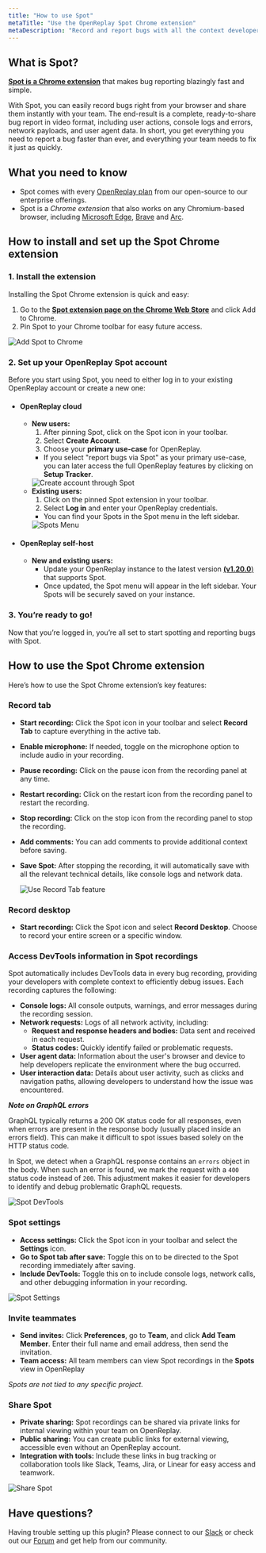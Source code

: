 ```yaml
---
title: "How to use Spot"
metaTitle: "Use the OpenReplay Spot Chrome extension"
metaDescription: "Record and report bugs with all the context developers need to fix them."
---
```



<YoutubeVideo title="Watch how to get started with Spot"
  description="Watch this quick video to start using Spot and report bugs faster than ever!"
  videoURL="https://youtu.be/n4rsAjWLv60"
/>

## What is Spot?

[**Spot is a Chrome extension**](https://chromewebstore.google.com/detail/openreplay-spot-record-re/ckigbicapkkgfomcfmcbaaplllopgbid) that makes bug reporting blazingly fast and simple.

With Spot, you can easily record bugs right from your browser and share them instantly with your team. The end-result is a complete, ready-to-share bug report in video format, including user actions, console logs and errors, network payloads, and user agent data. In short, you get everything you need to report a bug faster than ever, and everything your team needs to fix it just as quickly.


## What you need to know

- Spot comes with every [OpenReplay plan](https://www.openreplay.com/pricing.html) from our open-source to our enterprise offerings.
- Spot is a *Chrome extension* that also works on any Chromium-based browser, including [Microsoft Edge](https://www.microsoft.com/en-us/edge), [Brave](https://brave.com/) and [Arc](https://arc.net/).

## How to install and set up the Spot Chrome extension

### 1. Install the extension

Installing the Spot Chrome extension is quick and easy:

1. Go to the [**Spot extension page on the Chrome Web Store**](https://chromewebstore.google.com/detail/openreplay-spot-record-re/ckigbicapkkgfomcfmcbaaplllopgbid) and click Add to Chrome.
2. Pin Spot to your Chrome toolbar for easy future access.

<div style={{ display: 'flex', justifyContent: 'center', alignItems: 'center' }}>
  <img src="/tutorials/spot/add_to_chrome.gif" alt="Add Spot to Chrome" style={{ width: '600px', height: 'auto' }} />
</div>


### 2. Set up your OpenReplay Spot account

Before you start using Spot, you need to either log in to your existing OpenReplay account or create a new one:

- #### OpenReplay cloud
    - **New users:**
        1. After pinning Spot, click on the Spot icon in your toolbar.
        2. Select **Create Account**.
        3. Choose your **primary use-case** for OpenReplay.
        - If you select "report bugs via Spot" as your primary use-case, you can later access the full OpenReplay features by clicking on **Setup Tracker**.
        <div style={{ display: 'flex', justifyContent: 'center', alignItems: 'center' }}>
          <img src="/tutorials/spot/create_account.gif" alt="Create account through Spot" style={{ width: '600px', height: 'auto' }} />
        </div>
    - **Existing users:**
        1. Click on the pinned Spot extension in your toolbar.
        2. Select **Log in** and enter your OpenReplay credentials.
        - You can find your Spots in the Spot menu in the left sidebar.
        <div style={{ display: 'flex', justifyContent: 'center', alignItems: 'center' }}>
          <img src="/tutorials/spot/spots_menu.gif" alt="Spots Menu" style={{ width: '600px', height: 'auto' }} />
        </div>
- #### OpenReplay self-host
    - **New and existing users:**
        - Update your OpenReplay instance to the latest version [**(v1.20.0**)](https://github.com/openreplay/openreplay/releases/tag/v1.20.0) that supports Spot.
        - Once updated, the Spot menu will appear in the left sidebar. Your Spots will be securely saved on your instance.

### 3. You’re ready to go!

Now that you’re logged in, you’re all set to start spotting and reporting bugs with Spot.

## How to use the Spot Chrome extension

Here’s how to use the Spot Chrome extension’s key features:

### Record tab

- **Start recording:** Click the Spot icon in your toolbar and select **Record Tab** to capture everything in the active tab.
- **Enable microphone:** If needed, toggle on the microphone option to include audio in your recording.
- **Pause recording:** Click on the pause icon from the recording panel at any time.
- **Restart recording:** Click on the restart icon from the recording panel to restart the recording.
- **Stop recording:** Click on the stop icon from the recording panel to stop the recording.
- **Add comments:** You can add comments to provide additional context before saving.
- **Save Spot:**  After stopping the recording, it will automatically save with all the relevant technical details, like console logs and network data.

  <div style={{ display: 'flex', justifyContent: 'center', alignItems: 'center' }}>
    <img src="/tutorials/spot/record_tab.gif" alt="Use Record Tab feature" style={{ width: '600px', height: 'auto' }} />
  </div>

### Record desktop

- **Start recording:** Click the Spot icon and select **Record Desktop**. Choose to record your entire screen or a specific window.

### Access DevTools information in Spot recordings

Spot automatically includes DevTools data in every bug recording, providing your developers with complete context to efficiently debug issues. Each recording captures the following:

- **Console logs:** All console outputs, warnings, and error messages during the recording session.
- **Network requests:** Logs of all network activity, including:
  - **Request and response headers and bodies:** Data sent and received in each request.
  - **Status codes:** Quickly identify failed or problematic requests.
- **User agent data:** Information about the user's browser and device to help developers replicate the environment where the bug occurred.
- **User interaction data:** Details about user activity, such as clicks and navigation paths, allowing developers to understand how the issue was encountered.

**_Note on GraphQL errors_**

GraphQL typically returns a 200 OK status code for all responses, even when errors are present in the response body (usually placed inside an errors field). This can make it difficult to spot issues based solely on the HTTP status code.

In Spot, we detect when a GraphQL response contains an `errors` object in the body. When such an error is found, we mark the request with a `400` status code instead of `200`. This adjustment makes it easier for developers to identify and debug problematic GraphQL requests.

<div style={{ display: 'flex', justifyContent: 'center', alignItems: 'center' }}>
  <img src="/tutorials/spot/spot_devtools.gif" alt="Spot DevTools" style={{ width: '600px', height: 'auto' }} />
</div>

### Spot settings

- **Access settings:** Click the Spot icon in your toolbar and select the **Settings** icon.
- **Go to Spot tab after save:** Toggle this on to be directed to the Spot recording immediately after saving.
- **Include DevTools:** Toggle this on to include console logs, network calls, and other debugging information in your recording.

<div style={{ display: 'flex', justifyContent: 'center', alignItems: 'center' }}>
  <img src="/tutorials/spot/spot_settings.gif" alt="Spot Settings" style={{ width: '400px', height: 'auto' }} />
</div>

### Invite teammates

- **Send invites:** Click **Preferences**, go to **Team**, and click **Add Team Member**. Enter their full name and email address, then send the invitation.
- **Team access:** All team members can view Spot recordings in the **Spots** view in OpenReplay

*Spots are not tied to any specific project.*

### Share Spot

- **Private sharing:** Spot recordings can be shared via private links for internal viewing within your team on OpenReplay.
- **Public sharing:** You can create public links for external viewing, accessible even without an OpenReplay account.
- **Integration with tools:** Include these links in bug tracking or collaboration tools like Slack, Teams, Jira, or Linear for easy access and teamwork.

<div style={{ display: 'flex', justifyContent: 'center', alignItems: 'center' }}>
  <img src="/tutorials/spot/share_spot.gif" alt="Share Spot" style={{ width: '600px', height: 'auto' }} />
</div>

## Have questions?

Having trouble setting up this plugin? Please connect to our [Slack](https://slack.openreplay.com) or check out our [Forum](https://forum.openreplay.com) and get help from our community.
